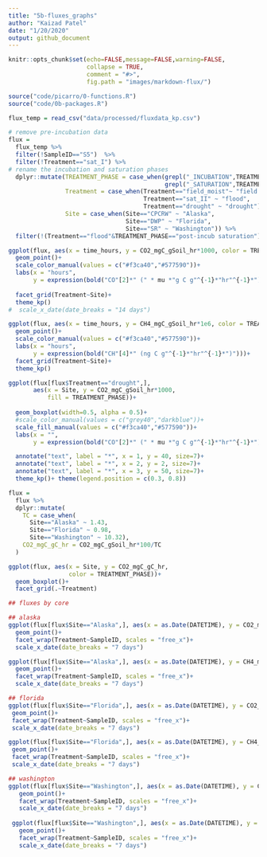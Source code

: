 ```yaml
---
title: "5b-fluxes_graphs"
author: "Kaizad Patel"
date: "1/20/2020"
output: github_document
---
```


```r
knitr::opts_chunk$set(echo=FALSE,message=FALSE,warning=FALSE,
                      collapse = TRUE,
                      comment = "#>",
                      fig.path = "images/markdown-flux/")
```

```r
source("code/picarro/0-functions.R")
source("code/0b-packages.R")

flux_temp = read_csv("data/processed/fluxdata_kp.csv")

```

```r
# remove pre-incubation data
flux = 
  flux_temp %>% 
  filter(!SampleID=="S5")  %>% 
  filter(!Treatment=="sat_I") %>% 
# rename the incubation and saturation phases  
  dplyr::mutate(TREATMENT_PHASE = case_when(grepl("_INCUBATION",TREATMENT_PHASE)~"incubation",
                                            grepl("_SATURATION",TREATMENT_PHASE)~"post-incub saturation"),
                Treatment = case_when(Treatment=="field_moist"~ "field moist",
                                      Treatment=="sat_II" ~ "flood",
                                      Treatment=="drought" ~ "drought"),
                Site = case_when(Site=="CPCRW" ~ "Alaska",
                                 Site=="DWP" ~ "Florida",
                                 Site=="SR" ~ "Washington")) %>% 
  filter(!(Treatment=="flood"&TREATMENT_PHASE=="post-incub saturation"))
```

```r
ggplot(flux, aes(x = time_hours, y = CO2_mgC_gSoil_hr*1000, color = TREATMENT_PHASE))+
  geom_point()+
  scale_color_manual(values = c("#f3ca40","#577590"))+
  labs(x = "hours",
       y = expression(bold("CO"[2]*" (" * mu *"g C g"^{-1}*"hr"^{-1}*")")))+
  
  facet_grid(Treatment~Site)+
  theme_kp()
#  scale_x_date(date_breaks = "14 days")

ggplot(flux, aes(x = time_hours, y = CH4_mgC_gSoil_hr*1e6, color = TREATMENT_PHASE))+
  geom_point()+
  scale_color_manual(values = c("#f3ca40","#577590"))+
  labs(x = "hours",
       y = expression(bold("CH"[4]*" (ng C g"^{-1}*"hr"^{-1}*")")))+
  facet_grid(Treatment~Site)+
  theme_kp()
```

```r
ggplot(flux[flux$Treatment=="drought",], 
       aes(x = Site, y = CO2_mgC_gSoil_hr*1000,
           fill = TREATMENT_PHASE))+
  
  geom_boxplot(width=0.5, alpha = 0.5)+
  #scale_color_manual(values = c("grey40","darkblue"))+
  scale_fill_manual(values = c("#f3ca40","#577590"))+
  labs(x = "",
       y = expression(bold("CO"[2]*" (" * mu *"g C g"^{-1}*"hr"^{-1}*")")))+

  annotate("text", label = "*", x = 1, y = 40, size=7)+
  annotate("text", label = "*", x = 2, y = 2, size=7)+
  annotate("text", label = "*", x = 3, y = 50, size=7)+
  theme_kp()+ theme(legend.position = c(0.3, 0.8))

```


```r
flux = 
  flux %>% 
  dplyr::mutate(
    TC = case_when(
      Site=="Alaska" ~ 1.43,
      Site=="Florida" ~ 0.98,
      Site=="Washington" ~ 10.32),
    CO2_mgC_gC_hr = CO2_mgC_gSoil_hr*100/TC
  ) 

ggplot(flux, aes(x = Site, y = CO2_mgC_gC_hr,
                 color = TREATMENT_PHASE))+
  geom_boxplot()+
  facet_grid(.~Treatment)
```


```r
## fluxes by core

## alaska
ggplot(flux[flux$Site=="Alaska",], aes(x = as.Date(DATETIME), y = CO2_mgC_gSoil_hr, color = TREATMENT_PHASE))+
  geom_point()+
  facet_wrap(Treatment~SampleID, scales = "free_x")+
  scale_x_date(date_breaks = "7 days")

ggplot(flux[flux$Site=="Alaska",], aes(x = as.Date(DATETIME), y = CH4_mgC_gSoil_hr*1000000, color = TREATMENT_PHASE))+
  geom_point()+
  facet_wrap(Treatment~SampleID, scales = "free_x")+
  scale_x_date(date_breaks = "7 days")

## florida
ggplot(flux[flux$Site=="Florida",], aes(x = as.Date(DATETIME), y = CO2_mgC_gSoil_hr, color = TREATMENT_PHASE))+
 geom_point()+
 facet_wrap(Treatment~SampleID, scales = "free_x")+
 scale_x_date(date_breaks = "7 days")

ggplot(flux[flux$Site=="Florida",], aes(x = as.Date(DATETIME), y = CH4_mgC_gSoil_hr*1000000, color = TREATMENT_PHASE))+
 geom_point()+
 facet_wrap(Treatment~SampleID, scales = "free_x")+
 scale_x_date(date_breaks = "7 days")

## washington
ggplot(flux[flux$Site=="Washington",], aes(x = as.Date(DATETIME), y = CO2_mgC_gSoil_hr, color = TREATMENT_PHASE))+
   geom_point()+
   facet_wrap(Treatment~SampleID, scales = "free_x")+
   scale_x_date(date_breaks = "7 days")
 
 ggplot(flux[flux$Site=="Washington",], aes(x = as.Date(DATETIME), y = CH4_mgC_gSoil_hr*1000000, color = TREATMENT_PHASE))+
   geom_point()+
   facet_wrap(Treatment~SampleID, scales = "free_x")+
   scale_x_date(date_breaks = "7 days")
```
